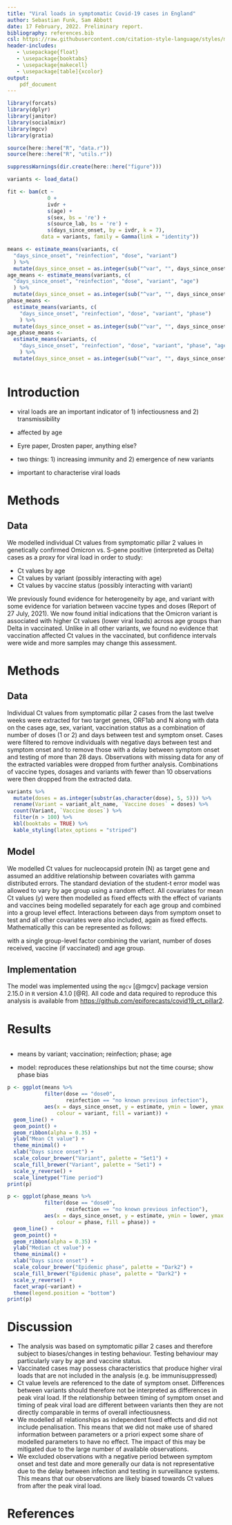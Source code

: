 ```yaml
---
title: "Viral loads in symptomatic Covid-19 cases in England"
author: Sebastian Funk, Sam Abbott
date: 17 February, 2022. Preliminary report.
bibliography: references.bib
csl: https://raw.githubusercontent.com/citation-style-language/styles/master/apa-numeric-superscript-brackets.csl
header-includes:
   - \usepackage{float}
   - \usepackage{booktabs}
   - \usepackage{makecell}
   - \usepackage[table]{xcolor}
output:
    pdf_document
---
```


```r
library(forcats)
library(dplyr)
library(janitor)
library(socialmixr)
library(mgcv)
library(gratia)

source(here::here("R", "data.r"))
source(here::here("R", "utils.r"))

suppressWarnings(dir.create(here::here("figure")))
```

```r
variants <- load_data()
```

```r
fit <- bam(ct ~
             0 +
             ivdr +
             s(age) +
             s(sex, bs = 're') + 
             s(source_lab, bs = 're') +
             s(days_since_onset, by = ivdr, k = 7),
           data = variants, family = Gamma(link = "identity"))
```

```r
means <- estimate_means(variants, c(
  "days_since_onset", "reinfection", "dose", "variant")
  ) %>%
  mutate(days_since_onset = as.integer(sub("^var", "", days_since_onset)))
age_means <- estimate_means(variants, c(
  "days_since_onset", "reinfection", "dose", "variant", "age")
  ) %>%
  mutate(days_since_onset = as.integer(sub("^var", "", days_since_onset)))
phase_means <-
  estimate_means(variants, c(
    "days_since_onset", "reinfection", "dose", "variant", "phase")
    ) %>%
  mutate(days_since_onset = as.integer(sub("^var", "", days_since_onset)))
age_phase_means <-
  estimate_means(variants, c(
    "days_since_onset", "reinfection", "dose", "variant", "phase", "age_group")
    ) %>%
  mutate(days_since_onset = as.integer(sub("^var", "", days_since_onset)))
```

```r
```

# Introduction

- viral loads are an important indicator of 1) infectiousness and 2) transmissibility
- affected by age
- Eyre paper, Drosten paper, anything else?

- two things: 1) increasing immunity and 2) emergence of new variants
- important to characterise viral loads

# Methods

## Data

We modelled individual Ct values from symptomatic pillar 2 values in genetically confirmed Omicron vs. S-gene positive (interpreted as Delta) cases as a proxy for viral load in order to study:

- Ct values by age
- Ct values by variant (possibly interacting with age)
- Ct values by vaccine status (possibly interacting with variant)
      
We previously found evidence for heterogeneity by age, and variant with some evidence for variation between vaccine types and doses (Report of 27 July, 2021). We now found initial indications that the Omicron variant is associated with higher Ct values (lower viral loads) across age groups than Delta in vaccinated. Unlike in all other variants, we found no evidence that vaccination affected Ct values in the vaccinated, but confidence intervals were wide and more samples may change this assessment.

# Methods

## Data

Individual Ct values from symptomatic pillar 2 cases from the last twelve weeks were extracted for two target genes, ORF1ab and N along with data on the cases age, sex, variant, vaccination status as a combination of number of doses (1 or 2) and days between test and symptom onset. Cases were filtered to remove individuals with negative days between test and symptom onset and to remove those with a delay between symptom onset and testing of more than 28 days. Observations with missing data for any of the extracted variables were dropped from further analysis. Combinations of vaccine types, dosages and variants with fewer than 10 observations were then dropped from the extracted data.

```r
variants %>%
  mutate(doses = as.integer(substr(as.character(dose), 5, 5))) %>%
  rename(Variant = variant_alt_name, `Vaccine doses` = doses) %>%
  count(Variant, `Vaccine doses`) %>%
  filter(n > 100) %>%
  kbl(booktabs = TRUE) %>%
  kable_styling(latex_options = "striped")
```

## Model

We modelled Ct values for nucleocapsid protein (N) as target gene and assumed an additive relationship between covariates with gamma distributed errors. The standard deviation of the student-t error model was allowed to vary by age group using a random effect. All covariates for mean Ct values ($y$) were then modelled as fixed effects with the effect of variants and vaccines being modelled separately for each age group and combined into a group level effect. Interactions between days from symptom onset to test and all other covariates were also included, again as fixed effects. Mathematically this can be represented as follows:

\begin{align}
\mathrm{y} = & \alpha_{i}(\mathrm{sex}) + \\
    & \alpha_{jklm}(\mathrm{variant, doses, vaccine, age}) + \\
    & \beta(\mathrm{days~since~onset}) + \beta_i(\mathrm{sex})(\mathrm{days~since~onset}) + \\
    & \beta_{jklm}(\mathrm{variant, doses, vaccine, age})(\mathrm{days~since~onset})
\end{align}

with a single group-level factor combining the variant, number of doses received, vaccine (if vaccinated) and age group. 

## Implementation

The model was implemented using the `mgcv`  [@mgcv] package version 2.15.0 in `R` version 4.1.0 [@R]. 
All code and data required to reproduce this analysis is available from [https://github.com/epiforecasts/covid19_ct_pillar2](https://github.com/epiforecasts/covid19_ct_pillar2).

# Results

```r

```

- means by variant; vaccination; reinfection; phase; age

- model: reproduces these relationships but not the time course; show phase bias

```r
p <- ggplot(means %>%
            filter(dose == "dose0",
                   reinfection == "no known previous infection"),
            aes(x = days_since_onset, y = estimate, ymin = lower, ymax = upper,
                colour = variant, fill = variant)) +
  geom_line() +
  geom_point() +
  geom_ribbon(alpha = 0.35) +
  ylab("Mean Ct value") +
  theme_minimal() +
  xlab("Days since onset") +
  scale_colour_brewer("Variant", palette = "Set1") +
  scale_fill_brewer("Variant", palette = "Set1") +
  scale_y_reverse() +
  scale_linetype("Time period")
print(p)

p <- ggplot(phase_means %>%
            filter(dose == "dose0",
                   reinfection == "no known previous infection"),
            aes(x = days_since_onset, y = estimate, ymin = lower, ymax = upper,
                colour = phase, fill = phase)) +
  geom_line() +
  geom_point() +
  geom_ribbon(alpha = 0.35) +
  ylab("Median ct value") +
  theme_minimal() +
  xlab("Days since onset") +
  scale_colour_brewer("Epidemic phase", palette = "Dark2") +
  scale_fill_brewer("Epidemic phase", palette = "Dark2") +
  scale_y_reverse() +
  facet_wrap(~variant) +
  theme(legend.position = "bottom")
print(p)
```

# Discussion

- The analysis was based on symptomatic pillar 2 cases and therefore subject to biases/changes in testing behaviour. Testing behaviour may particularly vary by age and vaccine status.
- Vaccinated cases may possess characteristics that produce higher viral loads that are not included in the analysis (e.g. be immunisuppressed)
- Ct value levels are referenced to the date of symptom onset. Differences between variants should therefore not be interpreted as differences in peak viral load. If the relationship between timing of symptom onset and timing of peak viral load are different between variants then they are not directly comparable in terms of overall infectiousness.
- We modelled all relationships as independent fixed effects and did not include penalisation. This means that we did not make use of shared information between parameters or a priori expect some share of modelled parameters to have no effect. The impact of this may be mitigated due to the large number of available observations.
- We excluded observations with a negative period between symptom onset and test date and more generally our data is not representative due to the delay between infection and testing in surveillance systems. This means that our observations are likely biased towards Ct values from after the peak viral load.

# References

<div id = 'refs'></div>

